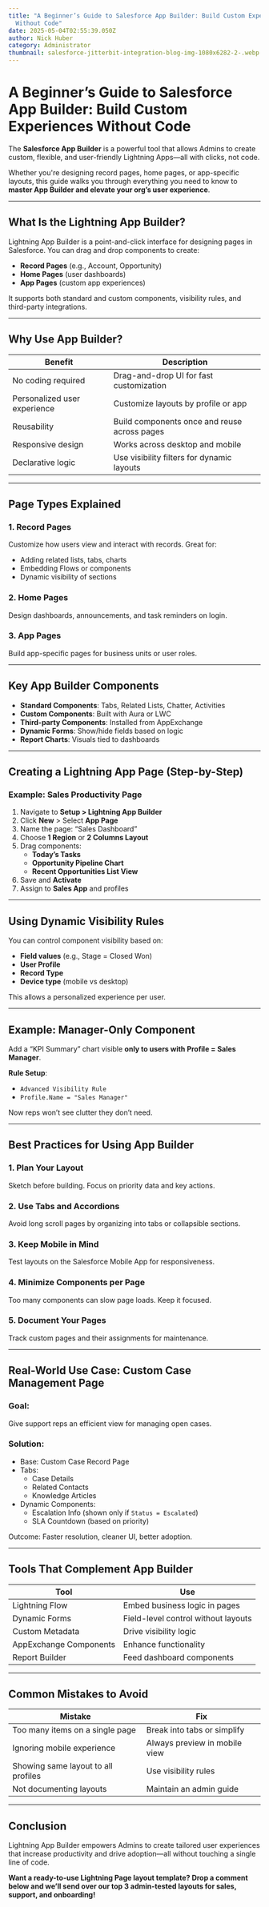 ```yaml
---
title: "A Beginner’s Guide to Salesforce App Builder: Build Custom Experiences
  Without Code"
date: 2025-05-04T02:55:39.050Z
author: Nick Huber
category: Administrator
thumbnail: salesforce-jitterbit-integration-blog-img-1080x6282-2-.webp
---
```



# A Beginner’s Guide to Salesforce App Builder: Build Custom Experiences Without Code

The **Salesforce App Builder** is a powerful tool that allows Admins to create custom, flexible, and user-friendly Lightning Apps—all with clicks, not code.

Whether you're designing record pages, home pages, or app-specific layouts, this guide walks you through everything you need to know to **master App Builder and elevate your org’s user experience**.

---

## What Is the Lightning App Builder?

Lightning App Builder is a point-and-click interface for designing pages in Salesforce. You can drag and drop components to create:

- **Record Pages** (e.g., Account, Opportunity)
- **Home Pages** (user dashboards)
- **App Pages** (custom app experiences)

It supports both standard and custom components, visibility rules, and third-party integrations.

---

## Why Use App Builder?

| Benefit | Description |
|--------|-------------|
| No coding required | Drag-and-drop UI for fast customization |
| Personalized user experience | Customize layouts by profile or app |
| Reusability | Build components once and reuse across pages |
| Responsive design | Works across desktop and mobile |
| Declarative logic | Use visibility filters for dynamic layouts |

---

## Page Types Explained

### 1. **Record Pages**

Customize how users view and interact with records. Great for:

- Adding related lists, tabs, charts
- Embedding Flows or components
- Dynamic visibility of sections

### 2. **Home Pages**

Design dashboards, announcements, and task reminders on login.

### 3. **App Pages**

Build app-specific pages for business units or user roles.

---

## Key App Builder Components

- **Standard Components**: Tabs, Related Lists, Chatter, Activities
- **Custom Components**: Built with Aura or LWC
- **Third-party Components**: Installed from AppExchange
- **Dynamic Forms**: Show/hide fields based on logic
- **Report Charts**: Visuals tied to dashboards

---

## Creating a Lightning App Page (Step-by-Step)

### Example: Sales Productivity Page

1. Navigate to **Setup > Lightning App Builder**
2. Click **New** > Select **App Page**
3. Name the page: “Sales Dashboard”
4. Choose **1 Region** or **2 Columns Layout**
5. Drag components:
   - **Today’s Tasks**
   - **Opportunity Pipeline Chart**
   - **Recent Opportunities List View**
6. Save and **Activate**
7. Assign to **Sales App** and profiles

---

## Using Dynamic Visibility Rules

You can control component visibility based on:

- **Field values** (e.g., Stage = Closed Won)
- **User Profile**
- **Record Type**
- **Device type** (mobile vs desktop)

This allows a personalized experience per user.

---

## Example: Manager-Only Component

Add a “KPI Summary” chart visible **only to users with Profile = Sales Manager**.

**Rule Setup**:

- `Advanced Visibility Rule`
- `Profile.Name = "Sales Manager"`

Now reps won’t see clutter they don’t need.

---

## Best Practices for Using App Builder

### 1. Plan Your Layout

Sketch before building. Focus on priority data and key actions.

### 2. Use Tabs and Accordions

Avoid long scroll pages by organizing into tabs or collapsible sections.

### 3. Keep Mobile in Mind

Test layouts on the Salesforce Mobile App for responsiveness.

### 4. Minimize Components per Page

Too many components can slow page loads. Keep it focused.

### 5. Document Your Pages

Track custom pages and their assignments for maintenance.

---

## Real-World Use Case: Custom Case Management Page

### Goal:

Give support reps an efficient view for managing open cases.

### Solution:

- Base: Custom Case Record Page
- Tabs:
  - Case Details
  - Related Contacts
  - Knowledge Articles
- Dynamic Components:
  - Escalation Info (shown only if `Status = Escalated`)
  - SLA Countdown (based on priority)

Outcome: Faster resolution, cleaner UI, better adoption.

---

## Tools That Complement App Builder

| Tool | Use |
|------|-----|
| Lightning Flow | Embed business logic in pages |
| Dynamic Forms | Field-level control without layouts |
| Custom Metadata | Drive visibility logic |
| AppExchange Components | Enhance functionality |
| Report Builder | Feed dashboard components |

---

## Common Mistakes to Avoid

| Mistake | Fix |
|--------|-----|
| Too many items on a single page | Break into tabs or simplify |
| Ignoring mobile experience | Always preview in mobile view |
| Showing same layout to all profiles | Use visibility rules |
| Not documenting layouts | Maintain an admin guide |

---

## Conclusion

Lightning App Builder empowers Admins to create tailored user experiences that increase productivity and drive adoption—all without touching a single line of code.

**Want a ready-to-use Lightning Page layout template? Drop a comment below and we’ll send over our top 3 admin-tested layouts for sales, support, and onboarding!**

